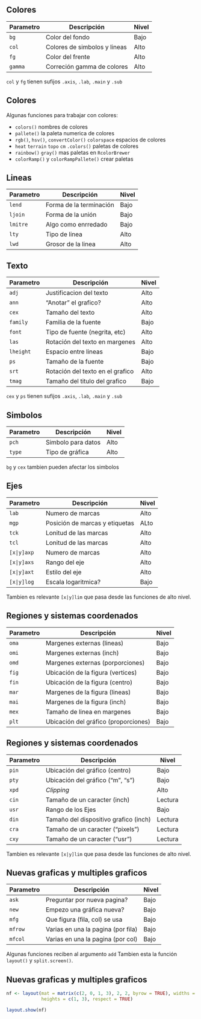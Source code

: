 ## Colores

Parametro   | Descripción                   | Nivel   |          
------------|-------------------------------|---------|
`bg`        | Color del fondo               | Bajo    |
`col`       | Colores de simbolos y lineas  | Alto    |            
`fg`        | Color del frente              | Alto    |
`gamma`     | Correción gamma de colores    | Alto    |


`col` y `fg` tienen sufijos `.axis`, `.lab`, `.main` y `.sub`

## Colores

Algunas funciones para trabajar con colores:

- `colors()` nombres de colores
- `pallete()` la paleta numerica de colores
- `rgb()`, `hsv()`, `convertColor()` `colorspace` espacios de colores
- `heat` `terrain` `topo` `cm` `.colors()` paletas de colores
- `rainbow()` `gray()` mas paletas en `RcolorBrewer`
- `colorRamp()` y `colorRampPallete()`  crear paletas

## Lineas

Parametro   | Descripción                   | Nivel   |
------------|-------------------------------|---------|
`lend`      | Forma de la terminación       | Bajo    |
`ljoin`     | Forma de la unión             | Bajo    |
`lmitre`    | Algo como enrredado           | Bajo    |
`lty`       | Tipo de linea                 | Alto    |
`lwd`       | Grosor de la linea            | Alto    |

## Texto {.smaller}

Parametro   | Descripción                       | Nivel   |
------------|-----------------------------------|---------|
`adj`       | Justificacion del texto           | Alto    |
`ann`       | "Anotar" el grafico?              | Alto    |
`cex`       | Tamaño del texto                  | Alto    |
`family`    | Familia de la fuente              | Bajo    |
`font`      | Tipo de fuente (negrita, etc)     | Alto    |
`las`       | Rotación del texto en margenes    | Alto    |
`lheight`   | Espacio entre lineas              | Bajo    |
`ps`        | Tamaño de la fuente               | Bajo    |
`srt`       | Rotación del texto en el grafico  | Alto    |
`tmag`      | Tamaño del titulo del grafico 	| Bajo    |

`cex` y `ps` tienen sufijos `.axis`, `.lab`, `.main` y `.sub`

## Simbolos

Parametro   | Descripción           | Nivel   |
------------|-----------------------|---------|
`pch`       | Simbolo para datos    | Alto    |
`type`      | Tipo de gráfica       | Alto    |

`bg` y `cex` tambien pueden afectar los simbolos

## Ejes

Parametro   | Descripción                       | Nivel   |
------------|-----------------------------------|---------|
`lab`       | Numero de marcas                  | Alto    |
`mgp`       | Posición de marcas y etiquetas    | ALto    |
`tck`       | Lonitud de las marcas             | Alto    |
`tcl`       | Lonitud de las marcas             | Alto    |
`[x|y]axp`  | Numero de marcas                  | Alto    |
`[x|y]axs`  | Rango del eje                     | Alto    |
`[x|y]axt`  | Estilo del eje                    | Alto    |
`[x|y]log`  | Escala logaritmica?               | Bajo    |

Tambien es relevante `[x|y]lim` que pasa desde las funciones de alto nivel.

## Regiones y sistemas coordenados {.smaller}

 Parametro  | Descripción                           | Nivel   |
------------|---------------------------------------|---------|
`oma`       | Margenes externas (lineas)            | Bajo    |
`omi`       | Margenes externas  (inch)             | Bajo    |
`omd`       | Margenes externas  (porporciones)     | Bajo    |
`fig`       | Ubicación de la figura (vertices)     | Bajo    |
`fin`       | Ubicación de la figura (centro)       | Bajo    |
`mar`       | Margenes de la figura (lineas)        | Bajo    |
`mai`       | Margenes de la figura (inch)          | Bajo    |
`mex`       | Tamaño de linea en margenes           | Bajo    |
`plt`       | Ubicación del gráfico (proporciones)  | Bajo    |    

## Regiones y sistemas coordenados {.smaller}

 Parametro  | Descripción                           | Nivel   |
------------|---------------------------------------|---------|
`pin`       | Ubicación del gráfico (centro)        | Bajo    |  
`pty`       | Ubicación del gráfico ("m", "s")      | Bajo    |  
`xpd`       | _Clipping_                            | Alto    |
`cin`       | Tamaño de un caracter (inch)          | Lectura |  
`usr`       | Rango de los Ejes                     | Bajo    |
`din`       | Tamaño del dispositivo grafico (inch) | Lectura |
`cra`       | Tamaño de un caracter ("pixels")      | Lectura |
`cxy`       | Tamaño de un caracter ("usr")         | Lectura |

Tambien es relevante `[x|y]lim` que pasa desde las funciones de alto nivel.


## Nuevas graficas y multiples graficos

 Parametro   | Descripción                       | Nivel |
------------|------------------------------------|-------|
`ask`       | Preguntar por nueva pagina?        | Bajo  |
`new`       | Empezo una gráfica nueva?          | Bajo  |
`mfg`       | Que figura (fila, col) se usa      | Bajo  |
`mfrow`     | Varias en una la pagina (por fila) | Bajo  |
`mfcol`     | Varias en una la pagina (por col)  | Bajo  |

Algunas funciones reciben al argumento `add`
Tambien esta la función `layout()` y `split.screen()`.

## Nuevas graficas y multiples graficos

```r
nf <- layout(mat = matrix(c(2, 0, 1, 3), 2, 2, byrow = TRUE), widths = c(3, 1),
             heights = c(1, 3), respect = TRUE)

layout.show(nf)
```

